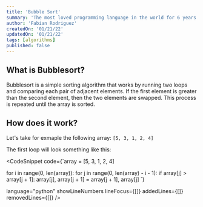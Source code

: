 ```yaml
---
title: 'Bubble Sort'
summary: 'The most loved programming language in the world for 6 years.'
author: 'Fabian Rodriguez'
createdOn: '01/21/22'
updatedOn: '01/21/22'
tags: [algorithms]
published: false
---
```


## What is Bubblesort?

Bubblesort is a simple sorting algorithm that works by running two loops and comparing each pair of adjacent elements.
If the first element is greater than the second element, then the two elements are swapped.
This process is repeated until the array is sorted.

## How does it work?

Let's take for exmaple the following array: `[5, 3, 1, 2, 4]`

The first loop will look something like this:

<CodeSnippet 
  code={`array = [5, 3, 1, 2, 4]

for i in range(0, len(array)):
for j in range(0, len(array) - i - 1):
if array[j] > array[j + 1]:
array[j], array[j + 1] = array[j + 1], array[j]
`}

language="python"
showLineNumbers
lineFocus={[]}
addedLines={[]}
removedLines={[]}
/>
